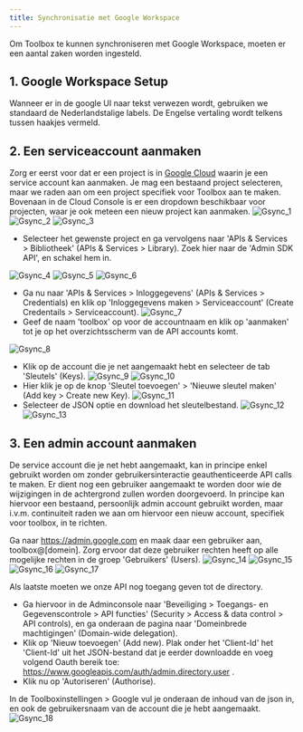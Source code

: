 ```yaml
---
title: Synchronisatie met Google Workspace
---
```


Om Toolbox te kunnen synchroniseren met Google Workspace, moeten er een aantal zaken worden ingesteld. 

## 1. Google Workspace Setup

Wanneer er in de google UI naar tekst verwezen wordt, gebruiken we standaard de Nederlandstalige labels. De Engelse vertaling wordt telkens tussen haakjes vermeld.

## 2. Een serviceaccount aanmaken

Zorg er eerst voor dat er een project is in [Google Cloud](https://console.cloud.google.com) waarin je een service account kan aanmaken. Je mag een bestaand project selecteren, maar we raden aan om een project specifiek voor Toolbox aan te maken. Bovenaan in de Cloud Console is er een dropdown beschikbaar voor projecten, waar je ook meteen een nieuw project kan aanmaken.
![Gsync_1](./Gsync_1.png) 
![Gsync_2](./Gsync_2.png) 
![Gsync_3](./Gsync_3.png) 

- Selecteer het gewenste project en ga vervolgens naar 'APIs & Services > Bibliotheek' (APIs & Services > Library). Zoek hier naar de 'Admin SDK API', en schakel hem in.

![Gsync_4](./Gsync_4.png) ![Gsync_5](./Gsync_5.png) ![Gsync_6](./Gsync_6.png) 

- Ga nu naar 'APIs & Services > Inloggegevens' (APIs & Services > Credentials) en klik op 'Inloggegevens maken > Serviceaccount' (Create Credentails > Serviceaccount). 
![Gsync_7](./Gsync_7.png) 
- Geef de naam 'toolbox' op voor de accountnaam en klik op 'aanmaken' tot je op het overzichtsscherm van de API accounts komt. 

![Gsync_8](./Gsync_8.png) 
- Klik op de account die je net aangemaakt hebt en selecteer de tab 'Sleutels' (Keys). 
![Gsync_9](./Gsync_9.png) ![Gsync_10](./Gsync_10.png) 
- Hier klik je op de knop 'Sleutel toevoegen' > 'Nieuwe sleutel maken' (Add key > Create new Key). 
![Gsync_11](./Gsync_11.png) 
- Selecteer de JSON optie en download het sleutelbestand.
![Gsync_12](./Gsync_12.png) ![Gsync_13](./Gsync_13.png) 

## 3. Een admin account aanmaken

De service account die je net hebt aangemaakt, kan in principe enkel gebruikt worden om zonder gebruikersinteractie geauthenticeerde API calls te maken. Er dient nog een gebruiker aangemaakt te worden door wie de wijzigingen in de achtergrond zullen worden doorgevoerd. In principe kan hiervoor een bestaand, persoonlijk admin account gebruikt worden, maar i.v.m. continuiteit raden we aan om hiervoor een nieuw account, specifiek voor toolbox, in te richten.

Ga naar https://admin.google.com en maak daar een gebruiker aan, toolbox@[domein]. Zorg ervoor dat deze gebruiker rechten heeft op alle mogelijke rechten in de groep 'Gebruikers' (Users).
![Gsync_14](./Gsync_14.png) ![Gsync_15](./Gsync_15.png) 
![Gsync_16](./Gsync_16.png) ![Gsync_17](./Gsync_17.png) 

Als laatste moeten we onze API nog toegang geven tot de directory. 
- Ga hiervoor in de Adminconsole naar 'Beveiliging > Toegangs- en Gegevenscontrole > API functies' (Security > Access & data control > API controls), en ga onderaan de pagina naar 'Domeinbrede machtigingen' (Domain-wide delegation). 
- Klik op 'Nieuw toevoegen' (Add new). Plak onder het 'Client-Id' het 'Client-Id' uit het JSON-bestand dat je eerder downloadde en voeg volgend Oauth bereik toe:
https://www.googleapis.com/auth/admin.directory.user .
- Klik nu op 'Autoriseren' (Authorise).

In de Toolboxinstellingen > Google vul je onderaan de inhoud van de json in, en ook de gebruikersnaam van de account die je hebt aangemaakt.
![Gsync_18](./Gsync_18.png) 